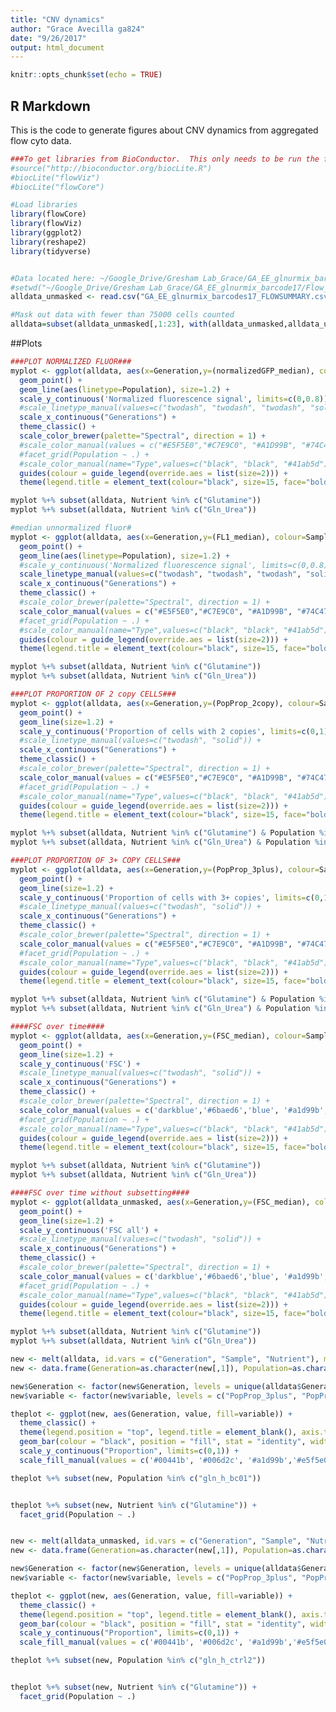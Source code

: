 ```yaml
---
title: "CNV dynamics"
author: "Grace Avecilla ga824"
date: "9/26/2017"
output: html_document
---
```


```r
knitr::opts_chunk$set(echo = TRUE)
```

## R Markdown

This is the code to generate figures about CNV dynamics from aggregated flow cyto data.

```r

###To get libraries from BioConductor.  This only needs to be run the first time
#source("http://bioconductor.org/biocLite.R")
#biocLite("flowViz")
#biocLite("flowCore")

#Load libraries
library(flowCore)
library(flowViz)
library(ggplot2)
library(reshape2)
library(tidyverse)


#Data located here: ~/Google_Drive/Gresham Lab_Grace/GA_EE_glnurmix_barcode17/Flow_analysis
#setwd("~/Google_Drive/Gresham Lab_Grace/GA_EE_glnurmix_barcode17/Flow_analysis/GA_EE_glnurmix_barcodes17_FLOWSUMMARY.csv")
alldata_unmasked <- read.csv("GA_EE_glnurmix_barcodes17_FLOWSUMMARY.csv")

#Mask out data with fewer than 75000 cells counted
alldata=subset(alldata_unmasked[,1:23], with(alldata_unmasked,alldata_unmasked$Cells.counted > 75000))
```

##Plots


```r
###PLOT NORMALIZED FLUOR###
myplot <- ggplot(alldata, aes(x=Generation,y=(normalizedGFP_median), colour=Sample)) +
  geom_point() +
  geom_line(aes(linetype=Population), size=1.2) +
  scale_y_continuous('Normalized fluorescence signal', limits=c(0,0.8)) +
  #scale_linetype_manual(values=c("twodash", "twodash", "twodash", "solid")) +
  scale_x_continuous("Generations") +
  theme_classic() +
  scale_color_brewer(palette="Spectral", direction = 1) +
  #scale_color_manual(values = c("#E5F5E0","#C7E9C0", "#A1D99B", "#74C476", "#41AB5D", "#238B45", "#006D2C", "#00441B","#2171B5", "#08519C", "#08306B")) + 
  #facet_grid(Population ~ .) +
  #scale_color_manual(name="Type",values=c("black", "black", "#41ab5d")) +
  guides(colour = guide_legend(override.aes = list(size=2))) + 
  theme(legend.title = element_text(colour="black", size=15, face="bold"), axis.title.y = element_text(face="bold", size=14), axis.text.y = element_text(size=13), axis.title.x = element_text(face="bold", size=16), axis.text.x = element_text(size=15))

myplot %+% subset(alldata, Nutrient %in% c("Glutamine"))
myplot %+% subset(alldata, Nutrient %in% c("Gln_Urea"))

#median unnormalized fluor#
myplot <- ggplot(alldata, aes(x=Generation,y=(FL1_median), colour=Sample)) +
  geom_point() +
  geom_line(aes(linetype=Population), size=1.2) +
  #scale_y_continuous('Normalized fluorescence signal', limits=c(0,0.8)) +
  scale_linetype_manual(values=c("twodash", "twodash", "twodash", "solid")) +
  scale_x_continuous("Generations") +
  theme_classic() +
  #scale_color_brewer(palette="Spectral", direction = 1) +
  scale_color_manual(values = c("#E5F5E0","#C7E9C0", "#A1D99B", "#74C476", "#41AB5D", "#238B45", "#006D2C", "#00441B","#2171B5", "#08519C", "#08306B")) + 
  #facet_grid(Population ~ .) +
  #scale_color_manual(name="Type",values=c("black", "black", "#41ab5d")) +
  guides(colour = guide_legend(override.aes = list(size=2))) + 
  theme(legend.title = element_text(colour="black", size=15, face="bold"), axis.title.y = element_text(face="bold", size=14), axis.text.y = element_text(size=13), axis.title.x = element_text(face="bold", size=16), axis.text.x = element_text(size=15))

myplot %+% subset(alldata, Nutrient %in% c("Glutamine"))
myplot %+% subset(alldata, Nutrient %in% c("Gln_Urea"))
```


```r
###PLOT PROPORTION OF 2 copy CELLS###
myplot <- ggplot(alldata, aes(x=Generation,y=(PopProp_2copy), colour=Sample)) +
  geom_point() +
  geom_line(size=1.2) +
  scale_y_continuous('Proportion of cells with 2 copies', limits=c(0,1)) +
  #scale_linetype_manual(values=c("twodash", "solid")) +
  scale_x_continuous("Generations") +
  theme_classic() +
  #scale_color_brewer(palette="Spectral", direction = 1) +
  scale_color_manual(values = c("#E5F5E0","#C7E9C0", "#A1D99B", "#74C476", "#41AB5D", "#238B45", "#006D2C", "#00441B")) + 
  #facet_grid(Population ~ .) +
  #scale_color_manual(name="Type",values=c("black", "black", "#41ab5d")) +
  guides(colour = guide_legend(override.aes = list(size=2))) + 
  theme(legend.title = element_text(colour="black", size=15, face="bold"), axis.title.y = element_text(face="bold", size=14), axis.text.y = element_text(size=13), axis.title.x = element_text(face="bold", size=16), axis.text.x = element_text(size=15))

myplot %+% subset(alldata, Nutrient %in% c("Glutamine") & Population %in% c("Experimental"))
myplot %+% subset(alldata, Nutrient %in% c("Gln_Urea") & Population %in% c("Experimental"))

###PLOT PROPORTION OF 3+ COPY CELLS###
myplot <- ggplot(alldata, aes(x=Generation,y=(PopProp_3plus), colour=Sample)) +
  geom_point() +
  geom_line(size=1.2) +
  scale_y_continuous('Proportion of cells with 3+ copies', limits=c(0,1)) +
  #scale_linetype_manual(values=c("twodash", "solid")) +
  scale_x_continuous("Generations") +
  theme_classic() +
  #scale_color_brewer(palette="Spectral", direction = 1) +
  scale_color_manual(values = c("#E5F5E0","#C7E9C0", "#A1D99B", "#74C476", "#41AB5D", "#238B45", "#006D2C", "#00441B")) + 
  #facet_grid(Population ~ .) +
  #scale_color_manual(name="Type",values=c("black", "black", "#41ab5d")) +
  guides(colour = guide_legend(override.aes = list(size=2))) + 
  theme(legend.title = element_text(colour="black", size=15, face="bold"), axis.title.y = element_text(face="bold", size=14), axis.text.y = element_text(size=13), axis.title.x = element_text(face="bold", size=16), axis.text.x = element_text(size=15))

myplot %+% subset(alldata, Nutrient %in% c("Glutamine") & Population %in% c("Experimental"))
myplot %+% subset(alldata, Nutrient %in% c("Gln_Urea") & Population %in% c("Experimental"))

```

```r
####FSC over time####
myplot <- ggplot(alldata, aes(x=Generation,y=(FSC_median), colour=Sample)) +
  geom_point() +
  geom_line(size=1.2) +
  scale_y_continuous('FSC') +
  #scale_linetype_manual(values=c("twodash", "solid")) +
  scale_x_continuous("Generations") +
  theme_classic() +
  #scale_color_brewer(palette="Spectral", direction = 1) +
  scale_color_manual(values = c('darkblue','#6baed6','blue', '#a1d99b','#74c476','#41ab5d','#238b45','#006d2c','#00441b', '#08306b', 'black')) + 
  #facet_grid(Population ~ .) +
  #scale_color_manual(name="Type",values=c("black", "black", "#41ab5d")) +
  guides(colour = guide_legend(override.aes = list(size=2))) + 
  theme(legend.title = element_text(colour="black", size=15, face="bold"), axis.title.y = element_text(face="bold", size=14), axis.text.y = element_text(size=13), axis.title.x = element_text(face="bold", size=16), axis.text.x = element_text(size=15))

myplot %+% subset(alldata, Nutrient %in% c("Glutamine"))
myplot %+% subset(alldata, Nutrient %in% c("Gln_Urea"))

####FSC over time without subsetting####
myplot <- ggplot(alldata_unmasked, aes(x=Generation,y=(FSC_median), colour=Sample)) +
  geom_point() +
  geom_line(size=1.2) +
  scale_y_continuous('FSC all') +
  #scale_linetype_manual(values=c("twodash", "solid")) +
  scale_x_continuous("Generations") +
  theme_classic() +
  #scale_color_brewer(palette="Spectral", direction = 1) +
  scale_color_manual(values = c('darkblue','#6baed6','blue', '#a1d99b','#74c476','#41ab5d','#238b45','#006d2c','#00441b', '#08306b', 'black')) + 
  #facet_grid(Population ~ .) +
  #scale_color_manual(name="Type",values=c("black", "black", "#41ab5d")) +
  guides(colour = guide_legend(override.aes = list(size=2))) + 
  theme(legend.title = element_text(colour="black", size=15, face="bold"), axis.title.y = element_text(face="bold", size=14), axis.text.y = element_text(size=13), axis.title.x = element_text(face="bold", size=16), axis.text.x = element_text(size=15))

myplot %+% subset(alldata, Nutrient %in% c("Glutamine"))
myplot %+% subset(alldata, Nutrient %in% c("Gln_Urea"))
```
```r
new <- melt(alldata, id.vars = c("Generation", "Sample", "Nutrient"), measure.vars = c("PopProp_0copy","PopProp_1copy","PopProp_2copy","PopProp_3plus"))
new <- data.frame(Generation=as.character(new[,1]), Population=as.character(new[,2]), Nutrient=as.character(new[,3]), variable=as.character(new[,4]), value=as.numeric(new[,5])) 

new$Generation <- factor(new$Generation, levels = unique(alldata$Generation))
new$variable <- factor(new$variable, levels = c("PopProp_3plus", "PopProp_2copy", "PopProp_1copy", "PopProp_0copy"))

theplot <- ggplot(new, aes(Generation, value, fill=variable)) + 
  theme_classic() +
  theme(legend.position = "top", legend.title = element_blank(), axis.title.y = element_text(face="bold", size=14), axis.text.y = element_text(size=13), axis.title.x = element_text(face="bold", size=16)) + 
  geom_bar(colour = "black", position = "fill", stat = "identity", width = 0.9) +
  scale_y_continuous("Proportion", limits=c(0,1)) + 
  scale_fill_manual(values = c('#00441b', '#006d2c', '#a1d99b','#e5f5e0'))

theplot %+% subset(new, Population %in% c("gln_h_bc01"))


theplot %+% subset(new, Nutrient %in% c("Glutamine")) + 
  facet_grid(Population ~ .)


new <- melt(alldata_unmasked, id.vars = c("Generation", "Sample", "Nutrient"), measure.vars = c("PopProp_0copy","PopProp_1copy","PopProp_2copy","PopProp_3plus"))
new <- data.frame(Generation=as.character(new[,1]), Population=as.character(new[,2]), Nutrient=as.character(new[,3]), variable=as.character(new[,4]), value=as.numeric(new[,5])) 

new$Generation <- factor(new$Generation, levels = unique(alldata$Generation))
new$variable <- factor(new$variable, levels = c("PopProp_3plus", "PopProp_2copy", "PopProp_1copy", "PopProp_0copy"))

theplot <- ggplot(new, aes(Generation, value, fill=variable)) + 
  theme_classic() +
  theme(legend.position = "top", legend.title = element_blank(), axis.title.y = element_text(face="bold", size=14), axis.text.y = element_text(size=13), axis.title.x = element_text(face="bold", size=16)) + 
  geom_bar(colour = "black", position = "fill", stat = "identity", width = 0.9) +
  scale_y_continuous("Proportion", limits=c(0,1)) + 
  scale_fill_manual(values = c('#00441b', '#006d2c', '#a1d99b','#e5f5e0'))

theplot %+% subset(new, Population %in% c("gln_h_ctrl2"))


theplot %+% subset(new, Nutrient %in% c("Glutamine")) + 
  facet_grid(Population ~ .)
```

